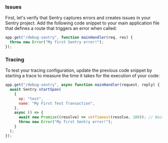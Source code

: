 ### Issues

First, let's verify that Sentry captures errors and creates issues in your Sentry project. Add the following code snippet to your main application file that defines a route that triggers an error when called:

```javascript
app.get("/debug-sentry", function mainHandler(req, res) {
  throw new Error("My first Sentry error!");
});
```

<OnboardingOption optionId="performance">

### Tracing

To test your tracing configuration, update the previous code snippet by starting a trace to measure the time it takes for the execution of your code:

```javascript
app.get("/debug-sentry", async function mainHandler(request, reply) {
  await Sentry.startSpan(
    {
      op: "test",
      name: "My First Test Transaction",
    },
    async () => {
      await new Promise((resolve) => setTimeout(resolve, 100)); // Wait for 100ms
      throw new Error("My first Sentry error!");
    }
  );
});
```

</OnboardingOption>

